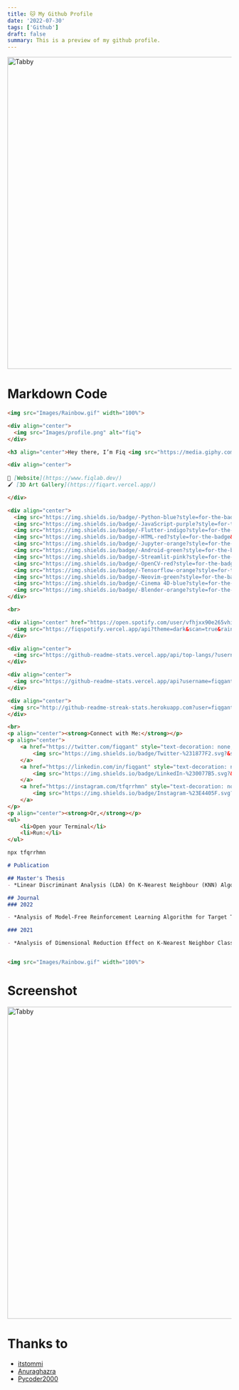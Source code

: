 ```yaml
---
title: 🐱 My Github Profile
date: '2022-07-30'
tags: ['Github']
draft: false
summary: This is a preview of my github profile.
---
```


<div className="grid place-items-center">
  <img
    className="inline rounded-lg"
    src="/static/images/blog/git_profile.png"
    alt="Tabby"
    width="700"
    height="700"
  />
</div>


# Markdown Code

```markdown
<img src="Images/Rainbow.gif" width="100%">

<div align="center">
  <img src="Images/profile.png" alt="fiq">
</div>

<h3 align="center">Hey there, I’m Fiq <img src="https://media.giphy.com/media/hvRJCLFzcasrR4ia7z/giphy.gif" width="20px"></h3>

<div align="center">
 
📝 [Website](https://www.fiqlab.dev/)
🖌️ [3D Art Gallery](https://fiqart.vercel.app/)

</div>

<div align="center">
  <img src="https://img.shields.io/badge/-Python-blue?style=for-the-badge&logo=python&logoColor=white&labelColor=black">
  <img src="https://img.shields.io/badge/-JavaScript-purple?style=for-the-badge&logo=javascript&logoColor=white&labelColor=black">
  <img src="https://img.shields.io/badge/-Flutter-indigo?style=for-the-badge&logo=flutter&logoColor=white&labelColor=black">
  <img src="https://img.shields.io/badge/-HTML-red?style=for-the-badge&logo=html5&logoColor=white&labelColor=black">
  <img src="https://img.shields.io/badge/-Jupyter-orange?style=for-the-badge&logo=jupyter&logoColor=white&labelColor=black">
  <img src="https://img.shields.io/badge/-Android-green?style=for-the-badge&logo=android&logoColor=white&labelColor=black">
  <img src="https://img.shields.io/badge/-Streamlit-pink?style=for-the-badge&logo=streamlit&logoColor=white&labelColor=black">
  <img src="https://img.shields.io/badge/-OpenCV-red?style=for-the-badge&logo=opencv&logoColor=white&labelColor=black">
  <img src="https://img.shields.io/badge/-Tensorflow-orange?style=for-the-badge&logo=tensorflow&logoColor=white&labelColor=black">
  <img src="https://img.shields.io/badge/-Neovim-green?style=for-the-badge&logo=neovim&logoColor=white&labelColor=black">
  <img src="https://img.shields.io/badge/-Cinema 4D-blue?style=for-the-badge&logo=cinema4d&logoColor=white&labelColor=black">
  <img src="https://img.shields.io/badge/-Blender-orange?style=for-the-badge&logo=blender&logoColor=white&labelColor=black">
</div>

<br>

<div align="center" href="https://open.spotify.com/user/vfhjxx90e265vhi0fr9n1ivp6">
  <img src="https://fiqspotify.vercel.app/api?theme=dark&scan=true&rainbow=true" alt="Current Spotify Song">
</div>

<div align="center">
  <img src="https://github-readme-stats.vercel.app/api/top-langs/?username=fiqgant&langs_count=8&layout=compact&hide_border=true&bg_color=161B22&text_color=c9d1d9&title_color=50a6ff&icon_color=3572a5&card_width=445"/>
</div>

<div align="center">
  <img src="https://github-readme-stats.vercel.app/api?username=fiqgant&count_private=true&include_all_commits=true&show_icons=true&hide_border=true&bg_color=161B22&text_color=c9d1d9&title_color=50a6ff&icon_color=3572a5"/>
</div>

<div align="center">
 <img src="http://github-readme-streak-stats.herokuapp.com?user=fiqgant&theme=dark&hide_border=true&background=161B22&ring=50A6FF&fire=FF9022&currStreakLabel=FFFFFF">
</div>

<br>
<p align="center"><strong>Connect with Me:</strong></p>
<p align="center">
    <a href="https://twitter.com/fiqgant" style="text-decoration: none;">
        <img src="https://img.shields.io/badge/Twitter-%231877F2.svg?&style=flat-square&logo=twitter&logoColor=white&color=071A2C" alt="Twitter Profile">
    </a>
    <a href="https://linkedin.com/in/fiqgant" style="text-decoration: none;">
        <img src="https://img.shields.io/badge/LinkedIn-%230077B5.svg?&style=flat-square&logo=linkedin&logoColor=white&color=071A2C" alt="Linked In Profile">
    </a>
    <a href="https://instagram.com/tfqrrhmn" style="text-decoration: none;">
        <img src="https://img.shields.io/badge/Instagram-%23E4405F.svg?&style=flat-square&logo=instagram&logoColor=white&color=071A2C" alt="Instagram Profile">
    </a>
</p>
<p align="center"><strong>Or,</strong></p>
<ul>
    <li>Open your Terminal</li>
    <li>Run:</li>
</ul>

npx tfqrrhmn

# Publication

## Master's Thesis
- *Linear Discriminant Analysis (LDA) On K-Nearest Neighbour (KNN) Algorithm For Attribute Reduction* [Pdf in Indonesian](https://repositori.usu.ac.id/bitstream/handle/123456789/47191/187038052.pdf?sequence=1&isAllowed=y)

## Journal
### 2022

- *Analysis of Model-Free Reinforcement Learning Algorithm for Target Tracking.* Muhammad Fikry, Rizal Tjut Adek, Zulfhazli Zulfhazli, Subhan Hartanto, Taufiqurrahman, Dyah Ika Rinawati. **Journal of Computer Engineering, Electronics and Information Technology (COELITE)**. [Paper](https://ejournal.upi.edu/index.php/COELITE/article/view/43795)

### 2021

- *Analysis of Dimensional Reduction Effect on K-Nearest Neighbor Classification Method.* Taufiqurrahman, Erna Budhiarti Nababan, Syahril Efendi. **Sinkron : Jurnal dan Penelitian Teknik Informatika**. [Paper](https://jurnal.polgan.ac.id/index.php/sinkron/article/view/11234)


<img src="Images/Rainbow.gif" width="100%">

```

# Screenshot
<div className="grid place-items-center">
  <img
    className="inline rounded-lg"
    src="/static/images/blog/git_profile2.png"
    alt="Tabby"
    width="700"
    height="700"
  />
</div>

# Thanks to
- [itstommi](https://github.com/itstommi/)
- [Anuraghazra](https://github.com/anuraghazra/)
- [Pycoder2000](https://github.com/pycoder2000/)
